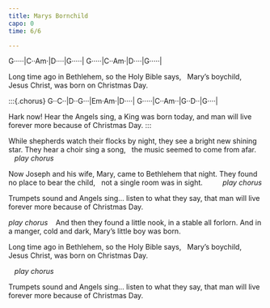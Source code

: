 ```yaml
---
title: Marys Bornchild
capo: 0
time: 6/6

---
```

G·····|C··Am·|D····|G·····|
G·····|C··Am·|D····|G·····|

Long time ago in Bethlehem, 
so the Holy Bible says,  
Mary's boychild, Jesus Christ, 
was born on Christmas Day. 


:::{.chorus}
G··C··|D··G···|Em·Am·|D····|
G·····|C··Am··|G··D··|G····|

Hark now! Hear the Angels sing, 
a King was born today, 
and man will live forever more 
because of Christmas Day. 
:::  

While shepherds watch their flocks by night, 
they see a bright new shining star. 
They hear a choir sing a song,  
the music seemed to come from afar.  
  
*play chorus* 

Now Joseph and his wife, Mary, 
came to Bethlehem that night. 
They found no place to bear the child,  
not a single room was in sight.      
  
*play chorus*

Trumpets sound and Angels sing...
listen to what they say, 
that man will live forever more 
because of Christmas Day. 

*play chorus*
  
And then they found a little nook, 
in a stable all forlorn. 
And in a manger, cold and dark, 
Mary's little boy was born.

Long time ago in Bethlehem, 
so the Holy Bible says,  
Mary's boychild, Jesus Christ, 
was born on Christmas Day. 

  
*play chorus*

Trumpets sound and Angels sing...
listen to what they say, 
that man will live forever more 
because of Christmas Day.

